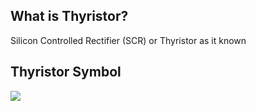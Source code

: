 
## What is Thyristor?

Silicon Controlled Rectifier (SCR) or Thyristor as it known

## Thyristor Symbol

<Image src="/thyristor-symbol.gif" caption="Thyristor Symbol" />

